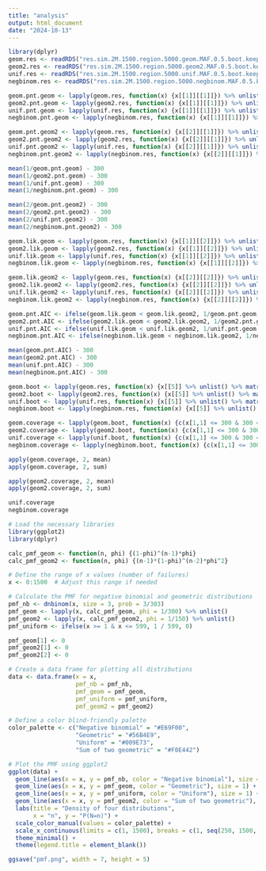 ```yaml
---
title: "analysis"
output: html_document
date: "2024-10-13"
---
```


```r
library(dplyr)
geom.res <- readRDS("res.sim.2M.1500.region.5000.geom.MAF.0.5.boot.keep.ends.rds")
geom2.res <- readRDS("res.sim.2M.1500.region.5000.geom2.MAF.0.5.boot.keep.ends.rds") 
unif.res <- readRDS("res.sim.2M.1500.region.5000.unif.MAF.0.5.boot.keep.ends.rds") 
negbinom.res <- readRDS("res.sim.2M.1500.region.5000.negbinom.MAF.0.5.boot.keep.ends.rds") 
```

```r
geom.pnt.geom <- lapply(geom.res, function(x) {x[[1]][[1]]}) %>% unlist()
geom2.pnt.geom <- lapply(geom2.res, function(x) {x[[1]][[1]]}) %>% unlist()
unif.pnt.geom <- lapply(unif.res, function(x) {x[[1]][[1]]}) %>% unlist()
negbinom.pnt.geom <- lapply(negbinom.res, function(x) {x[[1]][[1]]}) %>% unlist()

geom.pnt.geom2 <- lapply(geom.res, function(x) {x[[2]][[1]]}) %>% unlist()
geom2.pnt.geom2 <- lapply(geom2.res, function(x) {x[[2]][[1]]}) %>% unlist()
unif.pnt.geom2 <- lapply(unif.res, function(x) {x[[2]][[1]]}) %>% unlist()
negbinom.pnt.geom2 <- lapply(negbinom.res, function(x) {x[[2]][[1]]}) %>% unlist()
```

```r
mean(1/geom.pnt.geom) - 300
mean(1/geom2.pnt.geom) - 300
mean(1/unif.pnt.geom) - 300
mean(1/negbinom.pnt.geom) - 300

mean(2/geom.pnt.geom2) - 300
mean(2/geom2.pnt.geom2) - 300
mean(2/unif.pnt.geom2) - 300
mean(2/negbinom.pnt.geom2) - 300
```

```r
geom.lik.geom <- lapply(geom.res, function(x) {x[[1]][[2]]}) %>% unlist()
geom2.lik.geom <- lapply(geom2.res, function(x) {x[[1]][[2]]}) %>% unlist()
unif.lik.geom <- lapply(unif.res, function(x) {x[[1]][[2]]}) %>% unlist()
negbinom.lik.geom <- lapply(negbinom.res, function(x) {x[[1]][[2]]}) %>% unlist()

geom.lik.geom2 <- lapply(geom.res, function(x) {x[[2]][[2]]}) %>% unlist()
geom2.lik.geom2 <- lapply(geom2.res, function(x) {x[[2]][[2]]}) %>% unlist()
unif.lik.geom2 <- lapply(unif.res, function(x) {x[[2]][[2]]}) %>% unlist()
negbinom.lik.geom2 <- lapply(negbinom.res, function(x) {x[[2]][[2]]}) %>% unlist()

geom.pnt.AIC <- ifelse(geom.lik.geom < geom.lik.geom2, 1/geom.pnt.geom, 2/geom.pnt.geom2)
geom2.pnt.AIC <- ifelse(geom2.lik.geom < geom2.lik.geom2, 1/geom2.pnt.geom, 2/geom2.pnt.geom2)
unif.pnt.AIC <- ifelse(unif.lik.geom < unif.lik.geom2, 1/unif.pnt.geom, 2/unif.pnt.geom2)
negbinom.pnt.AIC <- ifelse(negbinom.lik.geom < negbinom.lik.geom2, 1/negbinom.pnt.geom, 2/negbinom.pnt.geom2)
```

```r
mean(geom.pnt.AIC) - 300
mean(geom2.pnt.AIC) - 300
mean(unif.pnt.AIC) - 300
mean(negbinom.pnt.AIC) - 300
```

```r
geom.boot <- lapply(geom.res, function(x) {x[[5]] %>% unlist() %>% matrix(byrow = TRUE, ncol = 2) %>% apply(2, function(x) quantile(x, probs = c(0.025, 0.975)))}) 
geom2.boot <- lapply(geom2.res, function(x) {x[[5]] %>% unlist() %>% matrix(byrow = TRUE, ncol = 2) %>% apply(2, function(x) quantile(x, probs = c(0.025, 0.975)))}) 
unif.boot <- lapply(unif.res, function(x) {x[[5]] %>% unlist() %>% matrix(byrow = TRUE, ncol = 2) %>% apply(2, function(x) quantile(x, probs = c(0.025, 0.975)))}) 
negbinom.boot <- lapply(negbinom.res, function(x) {x[[5]] %>% unlist() %>% matrix(byrow = TRUE, ncol = 2) %>% apply(2, function(x) quantile(x, probs = c(0.025, 0.975)))}) 
```

```r
geom.coverage <- lapply(geom.boot, function(x) {c(x[1,1] <= 300 & 300 <= x[2,1], x[1,2] <= 300 & 300 <= x[2,2])}) %>% unlist() %>% matrix(byrow = TRUE, ncol = 2)
geom2.coverage <- lapply(geom2.boot, function(x) {c(x[1,1] <= 300 & 300 <= x[2,1], x[1,2] <= 300 & 300 <= x[2,2])}) %>% unlist() %>% matrix(byrow = TRUE, ncol = 2)
unif.coverage <- lapply(unif.boot, function(x) {c(x[1,1] <= 300 & 300 <= x[2,1], x[1,2] <= 300 & 300 <= x[2,2])}) %>% unlist() %>% matrix(byrow = TRUE, ncol = 2)
negbinom.coverage <- lapply(negbinom.boot, function(x) {c(x[1,1] <= 300 & 300 <= x[2,1], x[1,2] <= 300 & 300 <= x[2,2])}) %>% unlist() %>% matrix(byrow = TRUE, ncol = 2)
```

```r
apply(geom.coverage, 2, mean)
apply(geom.coverage, 2, sum)

apply(geom2.coverage, 2, mean)
apply(geom2.coverage, 2, sum)

unif.coverage
negbinom.coverage
```

```r
# Load the necessary libraries
library(ggplot2)
library(dplyr)

calc_pmf_geom <- function(n, phi) {(1-phi)^(n-1)*phi}
calc_pmf_geom2 <- function(n, phi) {(n-1)*(1-phi)^(n-2)*phi^2}

# Define the range of x values (number of failures)
x <- 0:1500  # Adjust this range if needed

# Calculate the PMF for negative binomial and geometric distributions
pmf_nb <- dnbinom(x, size = 3, prob = 3/303)
pmf_geom <- lapply(x, calc_pmf_geom, phi = 1/300) %>% unlist()
pmf_geom2 <- lapply(x, calc_pmf_geom2, phi = 1/150) %>% unlist()
pmf_uniform <- ifelse(x >= 1 & x <= 599, 1 / 599, 0)

pmf_geom[1] <- 0
pmf_geom2[1] <- 0
pmf_geom2[2] <- 0

# Create a data frame for plotting all distributions
data <- data.frame(x = x, 
                   pmf_nb = pmf_nb, 
                   pmf_geom = pmf_geom,
                   pmf_uniform = pmf_uniform,
                   pmf_geom2 = pmf_geom2)

# Define a color blind-friendly palette
color_palette <- c("Negative binomial" = "#E69F00", 
                   "Geometric" = "#56B4E9", 
                   "Uniform" = "#009E73", 
                   "Sum of two geometric" = "#F0E442")

# Plot the PMF using ggplot2
ggplot(data) +
  geom_line(aes(x = x, y = pmf_nb, color = "Negative binomial"), size = 1) +
  geom_line(aes(x = x, y = pmf_geom, color = "Geometric"), size = 1) +
  geom_line(aes(x = x, y = pmf_uniform, color = "Uniform"), size = 1) +
  geom_line(aes(x = x, y = pmf_geom2, color = "Sum of two geometric"), size = 1) +
  labs(title = "Density of four distributions",
       x = "n", y = "P(N=n)") +
  scale_color_manual(values = color_palette) +
  scale_x_continuous(limits = c(1, 1500), breaks = c(1, seq(250, 1500, by = 250))) +  # Start at 1 and set breaks
  theme_minimal() +
  theme(legend.title = element_blank())

ggsave("pmf.png", width = 7, height = 5)
```

